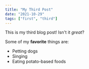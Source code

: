 ```yaml
---
title: "My Third Post"
date: "2021-10-29"
tags: ["first", "third"]
---
```


This is my third blog post! Isn't it *great*?

Some of my **favorite** things are:

* Petting dogs
* Singing
* Eating potato-based foods